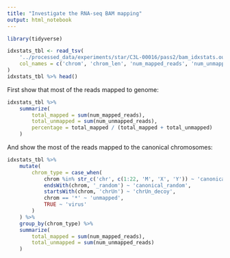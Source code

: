 ```yaml
---
title: "Investigate the RNA-seq BAM mapping"
output: html_notebook
---
```


```r
library(tidyverse)
```

```r
idxstats_tbl <- read_tsv(
    '../processed_data/experiments/star/C3L-00016/pass2/bam_idxstats.out',
    col_names = c('chrom', 'chrom_len', 'num_mapped_reads', 'num_unmapped_reads')
)
idxstats_tbl %>% head()
```

First show that most of the reads mapped to genome:
```r
idxstats_tbl %>%
    summarize(
        total_mapped = sum(num_mapped_reads), 
        total_unmapped = sum(num_unmapped_reads),
        percentage = total_mapped / (total_mapped + total_unmapped)
    )
```

And show the most of the reads mapped to the canonical chromosomes:
```r
idxstats_tbl %>%
    mutate(
        chrom_type = case_when(
            chrom %in% str_c('chr', c(1:22, 'M', 'X', 'Y')) ~ 'canonical',
            endsWith(chrom, '_random') ~ 'canonical_random',
            startsWith(chrom, 'chrUn') ~ 'chrUn_decoy',
            chrom == '*' ~ 'unmapped',
            TRUE ~ 'virus'
        )
    ) %>%
    group_by(chrom_type) %>%
    summarize(
        total_mapped = sum(num_mapped_reads), 
        total_unmapped = sum(num_unmapped_reads)
    )
```

